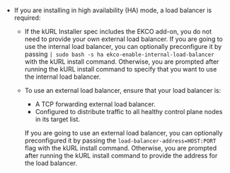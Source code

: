 * If you are installing in high availability (HA) mode, a load balancer is required:

  * If the kURL Installer spec includes the EKCO add-on, you do not need to provide your own external load balancer. If you are going to use the internal load balancer, you can optionally preconfigure it by passing `| sudo bash -s ha ekco-enable-internal-load-balancer` with the kURL install command. Otherwise, you are prompted after running the kURL install command to specify that you want to use the internal load balancer.
  
  * To use an external load balancer, ensure that your load balancer is:
    - A TCP forwarding external load balancer.
    - Configured to distribute traffic to all healthy control plane nodes in its target list.
    
    If you are going to use an external load balancer, you can optionally preconfigured it by passing the `load-balancer-address=HOST:PORT` flag with the kURL install command. Otherwise, you are prompted after running the kURL install command to provide the address for the load balancer.